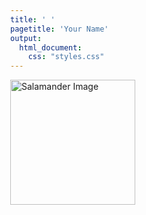 ```yaml
---
title: ' '
pagetitle: 'Your Name'
output: 
  html_document: 
    css: "styles.css"
---
```


<html lang="en">
<head>
  <meta charset="UTF-8">
  <meta name="viewport" content="width=device-width, initial-scale=1.0">
  <title>{{ pagetitle }}</title>
  <style>
    body {
      margin: 0;
      overflow: hidden;
    }

    #Salamander {
      position: absolute;
      width: 200px;
      height: auto;
      transition: transform 0.5s ease-in-out;
    }
  </style>
</head>
<body>
  <!-- Replace "lizard.jpg" with the actual filename of your lizard image -->
  <img id="Salamander" src="salamander.png" alt="Salamander Image">

  <script>
    document.addEventListener("DOMContentLoaded", function() {
      const salamander = document.getElementById('Salamander');

      // Function to move the salamander to a random position on the screen
      function moveSalamander() {
        const maxX = window.innerWidth - salamander.clientWidth;
        const maxY = window.innerHeight - salamander.clientHeight;

        const newX = Math.floor(Math.random() * maxX);
        const newY = Math.floor(Math.random() * maxY);

        salamander.style.transform = `translate(${newX}px, ${newY}px)`;
      }

      // Move every 1 second (adjust the interval as needed)
      setInterval(moveSalamander, 1000);

      // Move initially
      moveSalamander();
    });
  </script>
</body>
</html>
